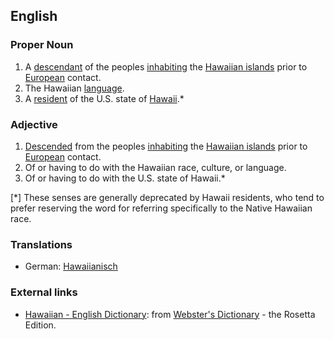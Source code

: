 ==English==

===Proper Noun===
# A [[descendant]] of the peoples [[inhabiting]] the [[Hawaiian islands]] prior to [[European]] contact.
# The Hawaiian [[language]].
# A [[resident]] of the U.S. state of [[Hawaii]].*

===Adjective===
# [[Descended]] from the peoples [[inhabiting]] the [[Hawaiian islands]] prior to [[European]] contact.
# Of or having to do with the Hawaiian race, culture, or language.
# Of or having to do with the U.S. state of Hawaii.*

[*] These senses are generally deprecated by Hawaii residents, who tend to prefer reserving the word for referring specifically to the Native Hawaiian race.

=== Translations ===
*German: [[Hawaiianisch]]

=== External links ===
*[http://www.websters-online-dictionary.org/definition/Hawaiian-english/ Hawaiian - English Dictionary]: from [http://www.websters-online-dictionary.org/ Webster's Dictionary] - the Rosetta Edition.